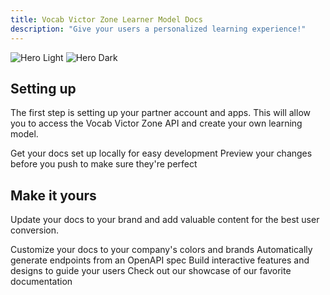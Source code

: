 ```yaml
---
title: Vocab Victor Zone Learner Model Docs
description: "Give your users a personalized learning experience!"
---
```


<img
  className="block dark:hidden"
  src="/images/victorious.png"
  alt="Hero Light"
/>
<img
  className="hidden dark:block"
  src="/images/hero-dark.svg"
  alt="Hero Dark"
/>

## Setting up

The first step is setting up your partner account and apps. This will allow you to access the Vocab Victor Zone API and create your own learning model.

<CardGroup cols={2}>
  <Card
    title="Create an Account"
    icon="pen-to-square"
    href="https://vocabvictor.com"
  >
    Get your docs set up locally for easy development
  </Card>
  <Card title="Create your apps" icon="image" href="https://vocabvictor.com">
    Preview your changes before you push to make sure they're perfect
  </Card>
</CardGroup>

## Make it yours

Update your docs to your brand and add valuable content for the best user conversion.

<CardGroup cols={2}>
  <Card
    title="Customize Style"
    icon="palette"
    href="https://mintlify.com/docs/settings/global"
  >
    Customize your docs to your company's colors and brands
  </Card>
  <Card
    title="Reference APIs"
    icon="code"
    href="https://mintlify.com/docs/api-playground/openapi"
  >
    Automatically generate endpoints from an OpenAPI spec
  </Card>
  <Card
    title="Add Components"
    icon="screwdriver-wrench"
    href="https://mintlify.com/docs/components/accordion"
  >
    Build interactive features and designs to guide your users
  </Card>
  <Card
    title="Get Inspiration"
    icon="stars"
    href="https://mintlify.com/customers"
  >
    Check out our showcase of our favorite documentation
  </Card>
</CardGroup>
